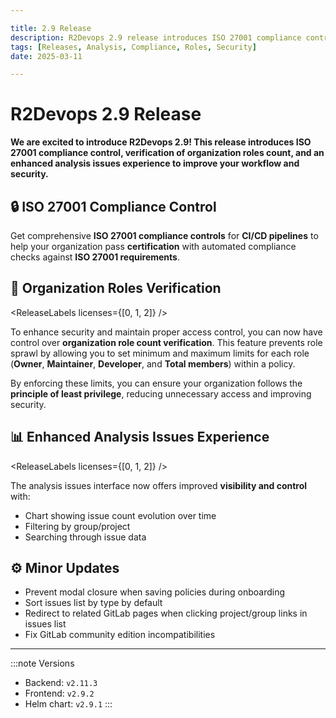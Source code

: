 ```yaml
---

title: 2.9 Release
description: R2Devops 2.9 release introduces ISO 27001 compliance control, verification of organization roles count, and an enhanced analysis issues experience to improve your workflow and security.
tags: [Releases, Analysis, Compliance, Roles, Security]
date: 2025-03-11

---
```


# R2Devops 2.9 Release


**We are excited to introduce R2Devops 2.9! This release introduces ISO 27001 compliance control, verification of organization roles count, and an enhanced analysis issues experience to improve your workflow and security.**

<!-- truncate -->

## 🔒 ISO 27001 Compliance Control

<ReleaseLabels licenses={[2]} />

Get comprehensive **ISO 27001 compliance controls** for **CI/CD pipelines** to help your organization pass **certification** with automated compliance checks against **ISO 27001 requirements**.

## 👥 Organization Roles Verification

<ReleaseLabels licenses={[0, 1, 2]} />

To enhance security and maintain proper access control, you can now have control over **organization role count verification**. This feature prevents role sprawl by allowing you to set minimum and maximum limits for each role (**Owner**, **Maintainer**, **Developer**, and **Total members**) within a policy.

By enforcing these limits, you can ensure your organization follows the **principle of least privilege**, reducing unnecessary access and improving security.

## 📊 Enhanced Analysis Issues Experience

<ReleaseLabels licenses={[0, 1, 2]} />

The analysis issues interface now offers improved **visibility and control** with:

- Chart showing issue count evolution over time
- Filtering by group/project
- Searching through issue data

## ⚙️ Minor Updates

- Prevent modal closure when saving policies during onboarding
- Sort issues list by type by default
- Redirect to related GitLab pages when clicking project/group links in issues list
- Fix GitLab community edition incompatibilities

<ReleaseBottomButton />

---

:::note Versions
- Backend: `v2.11.3`
- Frontend: `v2.9.2`
- Helm chart: `v2.9.1`
:::
